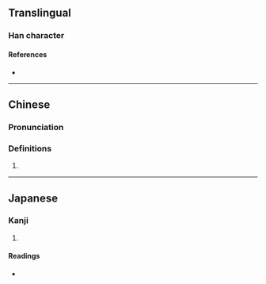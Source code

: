 {{character info}}
==Translingual==

===Han character===
{{Han char|rn=86|rad=火|as=21|sn=25|four=|canj=FTAW|ids=⿰火蘭}}

====References====
* {{Han ref|kx=0688.120|dkj=19633|dj=1099.280|hdz=32250.150|uh=7224|ud=29220}}

----

==Chinese==
{{zh-forms}}

===Pronunciation===
{{zh-pron
|m=làn
|c=laan6
|mc=y
|oc=y
|ma=
|cat=
}}

===Definitions===
{{zh-hanzi}}

# {{rfdef|1=zh}}

----

==Japanese==

===Kanji===
{{ja-kanji|grade=|rs=火21}}

# {{rfdef|ja|sort=火21}}

====Readings====
* {{ja-readings|on=[[らん]] (ran)|kun=[[ただれる]] (tadareru)}}